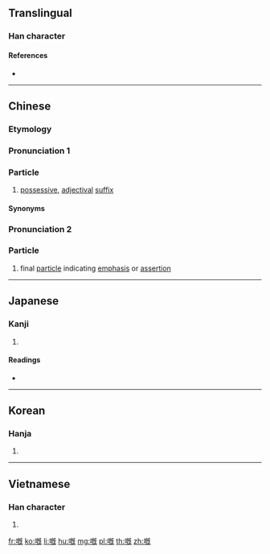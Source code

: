 ==Translingual==

===Han character===
{{Han char|rn=30|rad=口|as=11|sn=14|four=|canj=RAIU,RHPU|ids=⿰口既}}

====References====
* {{Han ref|kx=0204.430|dkj=04170|dj=0427.200|hdz=10662.090|uh=5605|ud=22021}}

----

==Chinese==
{{zh-forms|alt=噶-Mainland China,o既-nonstandard}}

===Etymology===
{{rfe|lang=zh}}

===Pronunciation 1===
{{zh-pron
|c=ge3
|h=pfs=ke
|cat=part
}}

===Particle===
{{zh-particle}}

# {{lb|zh|Cantonese}} [[possessive]], [[adjectival]] [[suffix]]
#: {{zh-x|佢哋 嘅|their, theirs|C-GZ}}

====Synonyms====
{{zh-dial|的}}

===Pronunciation 2===
{{zh-pron
|c=ge2
|cat=part
}}

===Particle===
{{zh-particle}}

# {{lb|zh|Cantonese}} final [[particle]] indicating [[emphasis]] or [[assertion]]
#: {{zh-x|點解 會 噉 嘅{ge2}？|Why does it have to be like this?|C-GZ}}

----

==Japanese==

===Kanji===
{{ja-kanji|grade=|rs=口11}}

# {{defn|lang=ja|sort=口11}}

====Readings====
* {{ja-readings|on=[[かい]] (kai), [[がい]] (gai)|kun=[[なげく]] (nageku)}}

----

==Korean==

===Hanja===
{{ko-hanja|hangeul=개|mr=kae}}

# {{defn|lang=ko|sort=口11}}

----

==Vietnamese==

===Han character===
{{vi-hantu|[[ngấy]], [[gáy]], [[gấy]], [[ngáy]], [[ngậy]]|rs=口11}}

# {{defn|vi}}

[[fr:嘅]]
[[ko:嘅]]
[[li:嘅]]
[[hu:嘅]]
[[mg:嘅]]
[[pl:嘅]]
[[th:嘅]]
[[zh:嘅]]